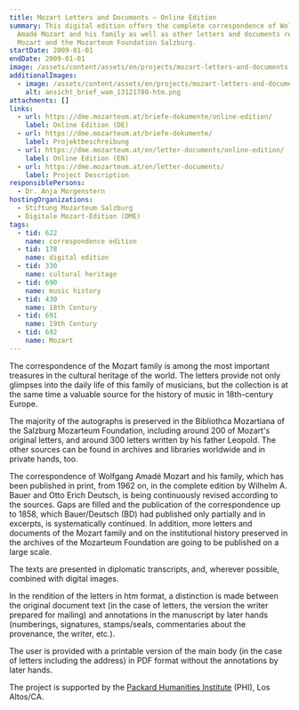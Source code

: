 ```yaml
---
title: Mozart Letters and Documents – Online Edition
summary: This digital edition offers the complete correspondence of Wolfgang
  Amadé Mozart and his family as well as other letters and documents related to
  Mozart and the Mozarteum Foundation Salzburg.
startDate: 2009-01-01
endDate: 2009-01-01
image: /assets/content/assets/en/projects/mozart-letters-and-documents-online-edition/stollbrief_webseite_beschn.png
additionalImages:
  - image: /assets/content/assets/en/projects/mozart-letters-and-documents-online-edition/additionalImages/ansicht_brief_wam_13121780-htm.png
    alt: ansicht_brief_wam_13121780-htm.png
attachments: []
links:
  - url: https://dme.mozarteum.at/briefe-dokumente/online-edition/
    label: Online Edition (DE)
  - url: https://dme.mozarteum.at/briefe-dokumente/
    label: Projektbeschreibung
  - url: https://dme.mozarteum.at/en/letter-documents/online-edition/
    label: Online Edition (EN)
  - url: https://dme.mozarteum.at/en/letter-documents/
    label: Project Description
responsiblePersons:
  - Dr. Anja Morgenstern
hostingOrganizations:
  - Stiftung Mozarteum Salzburg
  - Digitale Mozart-Edition (DME)
tags:
  - tid: 622
    name: correspondence edition
  - tid: 178
    name: digital edition
  - tid: 330
    name: cultural heritage
  - tid: 690
    name: music history
  - tid: 430
    name: 18th Century
  - tid: 691
    name: 19th Century
  - tid: 692
    name: Mozart
---
```

The correspondence of the Mozart family is among the most important treasures in the cultural heritage of the world. The letters provide not only glimpses into the daily life of this family of musicians, but the collection is at the same time a valuable source for the history of music in 18th-century Europe.

The majority of the autographs is preserved in the Bibliothca Mozartiana of the Salzburg Mozarteum Foundation, including around 200 of Mozart's original letters, and around 300 letters written by his father Leopold. The other sources can be found in archives and libraries worldwide and in private hands, too.

The correspondence of Wolfgang Amadé Mozart and his family, which has been published in print, from 1962 on, in the complete edition by Wilhelm A. Bauer and Otto Erich Deutsch, is being continuously revised according to the sources. Gaps are filled and the publication of the correspondence up to 1858, which Bauer/Deutsch (BD) had published only partially and in excerpts, is systematically continued. In addition, more letters and documents of the Mozart family and on the institutional history preserved in the archives of the Mozarteum Foundation are going to be published on a large scale.

The texts are presented in diplomatic transcripts, and, wherever possible, combined with digital images.

In the rendition of the letters in htm format, a distinction is made between the original document text (in the case of letters, the version the writer prepared for mailing) and annotations in the manuscript by later hands (numberings, signatures, stamps/seals, commentaries about the provenance, the writer, etc.).

The user is provided with a printable version of the main body (in the case of letters including the address) in PDF format without the annotations by later hands.

The project is supported by the [Packard Humanities Institute](http://packhum.org/) (PHI), Los Altos/CA.
